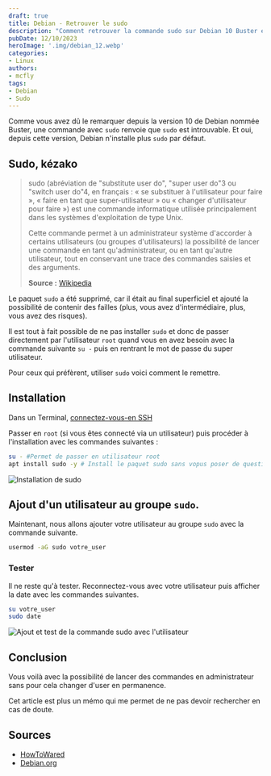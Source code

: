 ```yaml
---
draft: true
title: Debian - Retrouver le sudo
description: "Comment retrouver la commande sudo sur Debian 10 Buster et 11 Bullseye et 12 Bookworm"
pubDate: 12/10/2023
heroImage: '.img/debian_12.webp'
categories: 
- Linux
authors: 
- mcfly
tags:
- Debian
- Sudo
---
```


Comme vous avez dû le remarquer depuis la version 10 de Debian nommée Buster, une commande avec `sudo` renvoie que `sudo` est introuvable. Et oui, depuis cette version, Debian n'installe plus `sudo` par défaut. 

## Sudo, kézako

>sudo (abréviation de "substitute user do", "super user do"3 ou "switch user do"4, en français : « se substituer à l'utilisateur pour faire », « faire en tant que super-utilisateur  » ou « changer d'utilisateur pour faire ») est une commande informatique utilisée principalement dans les systèmes d'exploitation de type Unix.
>
>Cette commande permet à un administrateur système d'accorder à certains utilisateurs (ou groupes d'utilisateurs) la possibilité de lancer une commande en tant qu'administrateur, ou en tant qu'autre utilisateur, tout en conservant une trace des commandes saisies et des arguments.
>
>**Source :** [Wikipedia](https://fr.wikipedia.org/wiki/Sudo)

Le paquet `sudo` a été supprimé, car il était au final superficiel et ajouté la possibilité de contenir des failles (plus, vous avez d'intermédiaire, plus, vous avez des risques).

Il est tout à fait possible de ne pas installer `sudo` et donc de passer directement par l'utilisateur `root` quand vous en avez besoin avec la commande suivante `su -` puis en rentrant le mot de passe du super utilisateur.

Pour ceux qui préfèrent, utiliser `sudo` voici comment le remettre.

## Installation
Dans un Terminal, [connectez-vous-en SSH](/blog/linux_connexion_ssh)

Passer en `root` (si vous êtes connecté via un utilisateur) puis procéder à l'installation avec les commandes suivantes :

```bash
su - #Permet de passer en utilisateur root
apt install sudo -y # Install le paquet sudo sans vopus poser de question
```
![Installation de sudo](.img/install_sudo.png)

## Ajout d'un utilisateur au groupe `sudo`.
Maintenant, nous allons ajouter votre utilisateur au groupe `sudo` avec la commande suivante.

```bash
usermod -aG sudo votre_user
```

### Tester

Il ne reste qu'à tester.
Reconnectez-vous avec votre utilisateur puis afficher la date avec les commandes suivantes.

```bash
su votre_user
sudo date
```

![Ajout et test de la commande sudo avec l'utilisateur](.img/ajout_test_utilisateur_sudo.png)

## Conclusion

Vous voilà avec la possibilité de lancer des commandes en administrateur sans pour cela changer d'user en permanence.

Cet article est plus un mémo qui me permet de ne pas devoir rechercher en cas de doute.

## Sources
* [HowToWared](https://howto.wared.fr/debian-sudo/)
* [Debian.org](https://wiki.debian.org/fr/sudo)
